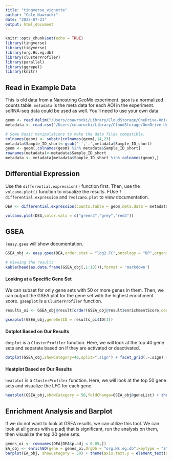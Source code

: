 ```yaml
---
title: "tingverse_vignette"
author: "Cole Nawrocki"
date: "2023-07-21"
output: html_document
---
```


```r
knitr::opts_chunk$set(echo = TRUE)
library(tingverse)
library(tidyverse)
library(org.Hs.eg.db)
library(clusterProfiler)
library(parallel)
library(ggrepel)
library(knitr)
```

## Read in Example Data 
This is old data from a Nanostring GeoMx experiment. `geom` is a normalized counts table. `metadata` is the meta data for each AOI in the experiment. scRNA-seq data could be used as well. You'll need to use your own data.

```r
geom <- read.delim("/Users/cnawrocki/Library/CloudStorage/OneDrive-UniversityofVirginia/Ting Lab/Summer 2022/COLE/HCC/GeoMx/Data/qNormCounts.tsv")
metadata <- read.csv("/Users/cnawrocki/Library/CloudStorage/OneDrive-UniversityofVirginia/Ting Lab/Summer 2022/COLE/HCC/GeoMx/Data/meta_small.csv")

# Some basic manipulations to make the data files compatible. 
colnames(geom) <- substr(colnames(geom),14,23)
metadata$Sample_ID_short<-gsub('-','.',metadata$Sample_ID_short)
geom <- geom[,colnames(geom) %in% metadata$Sample_ID_short]
rownames(metadata)<-metadata$Sample_ID_short
metadata <- metadata[metadata$Sample_ID_short %in% colnames(geom),]
```

## Differential Expression
Use the `differential.expression()` function first. Then, use the `volcano.plot()` function to visualize the results. FUse `?differential.expression` and `?volcano.plot` to view documentation.

```r
DEA <- differential.expression(counts.table = geom,meta.data = metadata,meta.feature = "Tissue_Type",value.1 = "Tumor",value.2 = "Vessel",test = "wilcox")

volcano.plot(DEA,color.vals = c("green3","grey","red3"))
```

## GSEA
`?easy.gsea` will show documentation.

```r
GSEA_obj <- easy.gsea(DEA,order.stat = "log2.FC",ontology = "BP",organism = "human")

# Viewing the results
kable(head(as.data.frame(GSEA_obj[,1:10])),format = 'markdown')
```

#### Looking at a Specific Gene Set
We can subset for only gene sets with 50 or more genes in them. Then, we can output the GSEA plot for the gene set with the highest enrichment score. `gseaplot` is a `ClusterProfiler` function.

```r
results_oi <- GSEA_obj@result[order(GSEA_obj@result$enrichmentScore,decreasing = T) & GSEA_obj@result$setSize > 50,]

gseaplot(GSEA_obj,geneSetID = results_oi$ID[1])
```

#### Dotplot Based on Our Results
`dotplot` is a `ClusterProfiler` function. Here, we will look at the top 40 gene sets and separate based on if they are activated or deactivated.

```r
dotplot(GSEA_obj,showCategory=40,split=".sign") + facet_grid(.~.sign) + theme(axis.text.y = element_text(size = 2))
```

#### Heatplot Based on Our Results
`heatplot` is a `ClusterProfiler` function. Here, we will look at the top 50 gene sets and visualize the LFC for each gene.

```r
heatplot(GSEA_obj,showCategory = 50,foldChange=GSEA_obj@geneList) + theme(axis.text.y = element_text(size = 4),axis.text.x = element_text(size=2,angle=60))
```

## Enrichment Analysis and Barplot
If we do not want to look at GSEA results, we can utilize this tool. We can look at all genes with a p.adj that is significant, run the analysis on them, then visualize the top 30 gene sets.

```r
genes_oi <- rownames(DEA[DEA$p.adj < 0.05,])
EA_obj <- enrichGO(gene = genes_oi,OrgDb = "org.Hs.eg.db",keyType = "SYMBOL",ont = "BP")
barplot(EA_obj, showCategory = 30) + theme(axis.text.y = element_text(size = 4))
```
